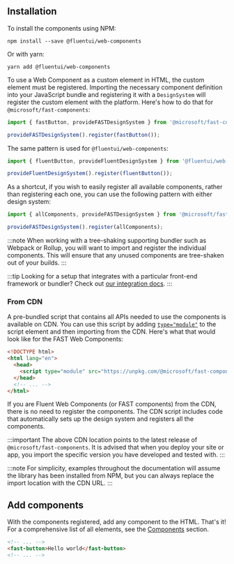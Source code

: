 
<Meta title="Getting Started/Installation" />

## Installation

To install the components using NPM:

```shell
npm install --save @fluentui/web-components
```

Or with yarn:

```shell
yarn add @fluentui/web-components
```

To use a Web Component as a custom element in HTML, the custom element must be registered. Importing the necessary component definition into your JavaScript bundle and registering it with a `DesignSystem` will register the custom element with the platform. Here's how to do that for `@microsoft/fast-components`:

```js
import { fastButton, provideFASTDesignSystem } from '@microsoft/fast-components';

provideFASTDesignSystem().register(fastButton());
```

The same pattern is used for `@fluentui/web-components`:

```js
import { fluentButton, provideFluentDesignSystem } from '@fluentui/web-components';

provideFluentDesignSystem().register(fluentButton());
```

As a shortcut, if you wish to easily register all available components, rather than registering each one, you can use the following pattern with either design system:

```js
import { allComponents, provideFASTDesignSystem } from '@microsoft/fast-components';

provideFASTDesignSystem().register(allComponents);
```

:::note
When working with a tree-shaking supporting bundler such as Webpack or Rollup, you will want to import and register the individual components. This will ensure that any unused components are tree-shaken out of your builds.
:::

:::tip
Looking for a setup that integrates with a particular front-end framework or bundler? Check out [our integration docs](/docs/integrations/introduction).
:::

### From CDN

A pre-bundled script that contains all APIs needed to use the components is available on CDN. You can use this script by adding [`type="module"`](https://developer.mozilla.org/en-US/docs/Web/JavaScript/Guide/Modules) to the script element and then importing from the CDN. Here's what that would look like for the FAST Web Components:

```html
<!DOCTYPE html>
<html lang="en">
  <head>
    <script type="module" src="https://unpkg.com/@microsoft/fast-components"></script>
  </head>
  <!-- ... -->
</html>
```

If you are Fluent Web Components (or FAST components) from the CDN, there is no need to register the components. The CDN script includes code that automatically sets up the design system and registers all the components.

:::important
The above CDN location points to the latest release of `@microsoft/fast-components`. It is advised that when you deploy your site or app, you import the specific version you have developed and tested with.
:::

:::note
For simplicity, examples throughout the documentation will assume the library has been installed from NPM, but you can always replace the import location with the CDN URL.
:::

## Add components

With the components registered, add any component to the HTML. That's it! For a comprehensive list of all elements, see the [Components](/docs/components) section.

```html
<!-- ... -->
<fast-button>Hello world</fast-button>
<!-- ... -->
```
